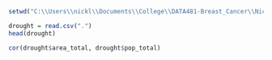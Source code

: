 ```r
setwd("C:\\Users\\nickl\\Documents\\College\\DATA481-Breast_Cancer\\Nick")
```



```r
drought = read.csv(".")
head(drought)
```
```r
cor(drought$area_total, drought$pop_total)
```
```r

```

